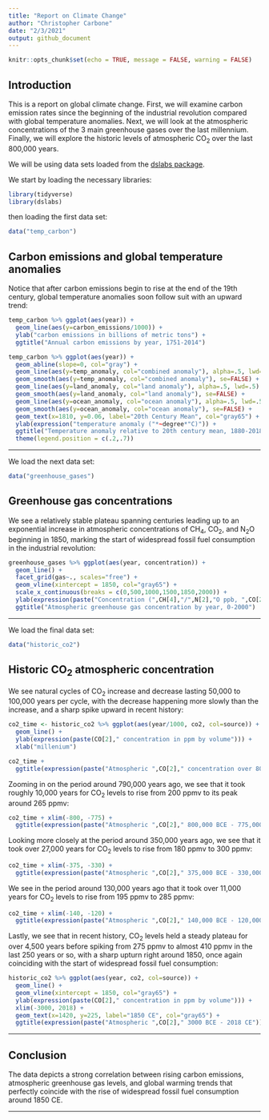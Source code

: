 ```yaml
---
title: "Report on Climate Change"
author: "Christopher Carbone"
date: "2/3/2021"
output: github_document
---
```


```r
knitr::opts_chunk$set(echo = TRUE, message = FALSE, warning = FALSE)
```

## Introduction

This is a report on global climate change. First, we will examine carbon emission rates since the beginning of the industrial revolution compared with global temperature anomalies. Next, we will look at the atmospheric concentrations of the 3 main greenhouse gases over the last millennium. Finally, we will explore the historic levels of atmospheric CO~2~ over the last 800,000 years.

We will be using data sets loaded from the [dslabs package](https://cran.r-project.org/web/packages/dslabs/dslabs.pdf).

We start by loading the necessary libraries:

```r
library(tidyverse)
library(dslabs)
```

then loading the first data set:

```r
data("temp_carbon")
```

## Carbon emissions and global temperature anomalies

Notice that after carbon emissions begin to rise at the end of the 19th century, global temperature anomalies soon follow suit with an upward trend:

```r
temp_carbon %>% ggplot(aes(year)) +
  geom_line(aes(y=carbon_emissions/1000)) +
  ylab("carbon emissions in billions of metric tons") +
  ggtitle("Annual carbon emissions by year, 1751-2014")

temp_carbon %>% ggplot(aes(year)) +
  geom_abline(slope=0, col="gray") +
  geom_line(aes(y=temp_anomaly, col="combined anomaly"), alpha=.5, lwd=.5) +
  geom_smooth(aes(y=temp_anomaly, col="combined anomaly"), se=FALSE) +
  geom_line(aes(y=land_anomaly, col="land anomaly"), alpha=.5, lwd=.5) +
  geom_smooth(aes(y=land_anomaly, col="land anomaly"), se=FALSE) +
  geom_line(aes(y=ocean_anomaly, col="ocean anomaly"), alpha=.5, lwd=.5) +
  geom_smooth(aes(y=ocean_anomaly, col="ocean anomaly"), se=FALSE) +
  geom_text(x=1810, y=0.06, label="20th Century Mean", col="gray65") +
  ylab(expression("temperature anomaly ("*~degree*"C)")) +
  ggtitle("Temperature anomaly relative to 20th century mean, 1880-2018") +
  theme(legend.position = c(.2,.7))
```

***
We load the next data set:

```r
data("greenhouse_gases")
```

## Greenhouse gas concentrations

We see a relatively stable plateau spanning centuries leading up to an exponential increase in atmospheric concentrations of CH~4~, CO~2~, and N~2~O beginning in 1850, marking the start of widespread fossil fuel consumption in the industrial revolution:

```r
greenhouse_gases %>% ggplot(aes(year, concentration)) +
  geom_line() +
  facet_grid(gas~., scales="free") +
  geom_vline(xintercept = 1850, col="gray65") +
  scale_x_continuous(breaks = c(0,500,1000,1500,1850,2000)) +
  ylab(expression(paste("Concentration (",CH[4],"/",N[2],"O ppb, ",CO[2]," ppm)"))) +
  ggtitle("Atmospheric greenhouse gas concentration by year, 0-2000")
```

***
We load the final data set:

```r
data("historic_co2")
```

## Historic CO~2~ atmospheric concentration

We see natural cycles of CO~2~ increase and decrease lasting 50,000 to 100,000 years per cycle, with the decrease happening more slowly than the increase, and a sharp spike upward in recent history:

```r
co2_time <- historic_co2 %>% ggplot(aes(year/1000, co2, col=source)) +
  geom_line() +
  ylab(expression(paste(CO[2]," concentration in ppm by volume"))) +
  xlab("millenium")

co2_time + 
  ggtitle(expression(paste("Atmospheric ",CO[2]," concentration over 800,000 years")))
```

Zooming in on the period around 790,000 years ago, we see that it took roughly 10,000 years for CO~2~ levels to rise from 200 ppmv to its peak around 265 ppmv:

```r
co2_time + xlim(-800, -775) +
  ggtitle(expression(paste("Atmospheric ",CO[2]," 800,000 BCE - 775,000 BCE")))
```

Looking more closely at the period around 350,000 years ago, we see that it took over 27,000 years for CO~2~ levels to rise from 180 ppmv to 300 ppmv:

```r
co2_time + xlim(-375, -330) +
  ggtitle(expression(paste("Atmospheric ",CO[2]," 375,000 BCE - 330,000 BCE")))
```

We see in the period around 130,000 years ago that it took over 11,000 years for CO~2~ levels to rise from 195 ppmv to 285 ppmv:

```r
co2_time + xlim(-140, -120) +
  ggtitle(expression(paste("Atmospheric ",CO[2]," 140,000 BCE - 120,000 BCE")))
```

Lastly, we see that in recent history, CO~2~ levels held a steady plateau for over 4,500 years before spiking from 275 ppmv to almost 410 ppmv in the last 250 years or so, with a sharp upturn right around 1850, once again coinciding with the start of widespread fossil fuel consumption:

```r
historic_co2 %>% ggplot(aes(year, co2, col=source)) +
  geom_line() +
  geom_vline(xintercept = 1850, col="gray65") +
  ylab(expression(paste(CO[2]," concentration in ppm by volume"))) +
  xlim(-3000, 2018) +
  geom_text(x=1420, y=225, label="1850 CE", col="gray65") +
  ggtitle(expression(paste("Atmospheric ",CO[2]," 3000 BCE - 2018 CE")))
```

***
## Conclusion

The data depicts a strong correlation between rising carbon emissions, atmospheric greenhouse gas levels, and global warming trends that perfectly coincide with the rise of widespread fossil fuel consumption around 1850 CE.

***
